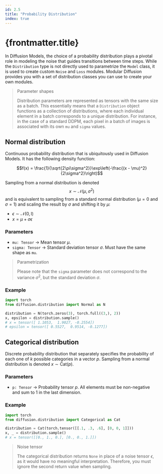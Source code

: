 ```yaml
---
id: 2.5
title: "Probability Distribution"
index: true
---
```


# {frontmatter.title}

In Diffusion Models, the choice of a probability distribution plays a pivotal role in modeling the noise that guides transitions between time steps. While the `Distribution` type is not directly used to parametrize the `Model` class, it is used to create custom `Noise` and `Loss` modules. Modular Diffusion provides you with a set of distribution classes you can use to create your own modules.

> Parameter shapes
>
> Distribution parameters are represented as tensors with the same size as a batch. This essentially means that a `Distribution` object functions as a collection of distributions, where each individual element in a batch corresponds to a unique distribution. For instance, in the case of a standard DDPM, each pixel in a batch of images is associated with its own `mu` and `sigma` values.

## Normal distribution

Continuous probability distribution that is ubiquitously used in Diffusion Models. It has the following density function:

$$f(x) = \frac{1}{\sqrt{2\pi\sigma^2}}\exp\left(-\frac{(x - \mu)^2}{2\sigma^2}\right)$$

Sampling from a normal distribution is denoted $$x \sim \mathcal{N}(\mu, \sigma^2)$$ and is equivalent to sampling from a standard normal distribution ($\mu = 0$ and $\sigma = 1$) and scaling the result by $\sigma$ and shifting it by $\mu$:

- $\epsilon \sim \mathcal{N}(0, \text{I})$
- $x = \mu + \sigma \epsilon$

### Parameters

- `mu: Tensor` -> Mean tensor $\mu$.
- `sigma: Tensor` -> Standard deviation tensor $\sigma$. Must have the same shape as `mu`.

> Parametrization
>
> Please note that the `sigma` parameter does not correspond to the variance $\sigma^2$, but the standard deviation $\sigma$.

### Example

```python
import torch
from diffusion.distribution import Normal as N

distribution = N(torch.zeros(3), torch.full((3,), 2))
x, epsilon = distribution.sample()
# x = tensor([ 1.1053,  1.9027, -0.2554])
# epsilon = tensor([ 0.5527,  0.9514, -0.1277])
```

## Categorical distribution

Discrete probability distribution that separately specifies the probability of each one of $k$ possible categories in a vector $p$. Sampling from a normal distribution is denoted $x \sim \text{Cat}(p)$.

### Parameters

- `p: Tensor` -> Probability tensor $p$. All elements must be non-negative and sum to 1 in the last dimension.

### Example

```python
import torch
from diffusion.distribution import Categorical as Cat

distribution = Cat(torch.tensor([[.1, .3, .6], [0, 0, 1]]))
x, _ = distribution.sample()
# x = tensor([[0., 1., 0.], [0., 0., 1.]])
```

> Noise tensor
>
> The categorical distribution returns `None` in place of a noise tensor $\epsilon$, as it would have no meaningful interpretation. Therefore, you must ignore the second return value when sampling.
